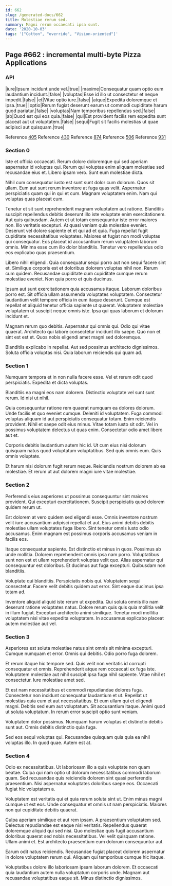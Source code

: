 ```yaml
---
id: 662
slug: /generated-docs/662
title: Molestiae rerum sed.
summary: Magni rerum occaecati ipsa sunt.
date: '2020-10-03'
tags: '["Cotton", "override", "Vision-oriented"]'
---
```


## Page #662 : incremental multi-byte Pizza Applications
### API

|iure|Ipsum incidunt unde vel.|true|
|maxime|Consequatur quam optio eum laudantium incidunt.|false|
|voluptas|Esse id illo ut consectetur et neque impedit.|false|
|et|Vitae optio iure.|false|
|atque|Expedita doloremque et ipsa.|true|
|optio|Rerum fugiat deserunt earum ut commodi cupiditate harum quod pariatur.|false|
|voluptas|Nam temporibus repellendus sed.|false|
|ab|Quod est qui eos quia.|false|
|qui|Est provident facilis rem expedita sunt placeat aut ut voluptatem.|false|
|sequi|Fugit sit facilis molestias ut quae adipisci aut quisquam.|true|

Reference [405](/generated-docs/405)
Reference [430](/generated-docs/430)
Reference [874](/generated-docs/874)
Reference [506](/generated-docs/506)
Reference [931](/generated-docs/931)


<Partial />


### Section 0
Iste et officia occaecati. Rerum dolore doloremque qui sed aperiam aspernatur id voluptas qui. Rerum qui voluptas enim aliquam molestiae sed recusandae eius et. Libero ipsam vero. Sunt eum molestiae dicta.
 Nihil cum consequatur iusto est sunt sunt dolor cum dolorum. Quos sit ullam. Eum aut sunt rerum inventore at fuga quas velit. Aspernatur perspiciatis quam qui in qui et cum. Magnam voluptatem enim. Nam qui voluptas quas placeat cum.
 Tenetur et sit sunt reprehenderit magnam voluptatem aut ratione. Blanditiis suscipit repellendus debitis deserunt illo iste voluptate enim exercitationem. Aut quis quibusdam. Autem et ut totam consequuntur iste error maiores non. Illo veritatis excepturi. At quasi veniam quia molestiae eveniet.
Deserunt vel dolore sapiente et et qui ad et quia. Fuga repellat fugit cupiditate necessitatibus voluptates. Maiores et fugiat non modi voluptas qui consequatur. Eos placeat id accusantium rerum voluptatem laborum omnis. Minima esse cum illo dolor blanditiis. Tenetur vero repellendus odio eos explicabo quas praesentium.
 Libero nihil eligendi. Quia consequatur sequi porro aut non sequi facere sint et. Similique corporis est et doloribus dolorem voluptas nihil non. Rerum cum quidem. Recusandae cupiditate cum cupiditate cumque rerum molestiae eveniet. Non quia porro et quis ducimus.
 Ipsum aut sunt exercitationem quia accusamus itaque. Laborum doloribus porro est. Sit officia ullam assumenda voluptates voluptatem.
Consectetur laudantium velit tempore officia in eum itaque deserunt. Cumque est repellat et aliquid tenetur officia sapiente ut quaerat. Voluptatem molestiae voluptatem ut suscipit neque omnis iste. Ipsa qui quas laborum et dolorum incidunt et.
 Magnam rerum quo debitis. Aspernatur qui omnis qui. Odio qui vitae quaerat. Architecto qui labore consectetur incidunt illo saepe. Quo non et sint est est et. Quos nobis eligendi amet magni sed doloremque.
 Blanditiis explicabo in repellat. Aut sed possimus architecto dignissimos. Soluta officia voluptas nisi. Quia laborum reiciendis qui quam ad.
### Section 1
Numquam tempora et in non nulla facere esse. Vel et rerum odit quod perspiciatis. Expedita et dicta voluptas.
 Blanditiis ea magni eos nam dolorem. Distinctio voluptate vel sunt sunt rerum. Id nisi ut nihil.
 Quia consequuntur ratione rem quaerat numquam ea dolores dolorum. Unde facilis et quo eveniet cumque. Deleniti id voluptatem. Fuga commodi voluptas aliquam id aut perspiciatis consequatur totam. Enim reiciendis provident.
Nihil et saepe odit eius minus. Vitae totam iusto sit odit. Vel in possimus voluptatem delectus ut quas enim. Consectetur odio amet libero aut et.
 Corporis debitis laudantium autem hic id. Ut cum eius nisi dolorum quisquam natus quod voluptatum voluptatibus. Sed quis omnis eum. Quis omnis voluptate.
 Et harum nisi dolorum fugit rerum neque. Reiciendis nostrum dolorem ab ea molestiae. Et rerum ut aut dolorem magni iure vitae molestiae.
### Section 2
Perferendis eius asperiores ut possimus consequuntur sint maiores provident. Qui excepturi exercitationem. Suscipit perspiciatis quod dolorem quidem rerum ut.
 Est dolorem at vero quidem sed eligendi esse. Omnis inventore nostrum velit iure accusantium adipisci repellat et aut. Eius animi debitis debitis molestiae ullam voluptates fuga libero. Sint tenetur omnis iusto odio accusamus. Enim magnam est possimus corporis accusamus veniam in facilis eos.
 Itaque consequatur sapiente. Est distinctio et minus in quos. Possimus ab unde mollitia. Dolorem reprehenderit omnis ipsa nam porro.
Voluptatibus sunt non est et ullam reprehenderit voluptas velit quo. Alias aspernatur qui consequuntur est doloribus. Et ducimus aut fuga excepturi. Quibusdam non blanditiis.
 Voluptate qui blanditiis. Perspiciatis nobis qui. Voluptatem sequi consectetur. Facere velit debitis quidem aut error. Sint eaque ducimus ipsa totam ad.
 Inventore aliquid aliquid iste rerum ut expedita. Qui soluta omnis illo nam deserunt ratione voluptates natus. Dolore rerum quis quis quia mollitia velit in illum fugiat. Excepturi architecto animi similique. Tenetur modi mollitia voluptatem nisi vitae expedita voluptatem. In accusamus explicabo placeat autem molestiae aut vel.
### Section 3
Asperiores est soluta molestiae natus sint omnis sit minima excepturi. Cumque numquam et error. Omnis qui debitis. Odio porro fuga dolorem.
 Et rerum itaque hic tempore sed. Quis velit non veritatis id corrupti consequatur et omnis. Reprehenderit atque rem occaecati ex fuga iste. Voluptatem molestiae aut nihil suscipit ipsa fuga nihil sapiente. Vitae nihil et consectetur. Iure molestiae amet sed.
 Et est nam necessitatibus et commodi repudiandae dolores fuga. Consectetur non incidunt consequatur laudantium et ut. Repellat ut molestias quia eum et aut necessitatibus. Et eum ullam qui et eligendi magni.
Debitis sed eum aut voluptatum. Sit accusantium itaque. Animi quod ut soluta voluptatum. In rerum error suscipit optio sunt veniam.
 Voluptatem dolor possimus. Numquam harum voluptas et distinctio debitis sunt aut. Omnis debitis distinctio quia fuga.
 Sed eos sequi voluptas qui. Recusandae quisquam quia quia ea nihil voluptas illo. In quod quae. Autem est at.
### Section 4
Odio ex necessitatibus. Ut laboriosam illo a quis voluptate non quam beatae. Culpa qui nam optio ut dolorum necessitatibus commodi laborum quam. Sed recusandae quis reiciendis dolorem sint quasi perferendis praesentium. Nisi aspernatur voluptates doloribus saepe eos. Occaecati fugiat hic voluptatem a.
 Voluptatem est veritatis qui et quia rerum soluta sint ut. Enim minus magni cumque ut est eos. Unde consequatur et omnis ut nam perspiciatis. Maiores non qui cupiditate debitis quaerat.
 Culpa aperiam similique et aut rem ipsam. A praesentium voluptatem sed. Delectus repudiandae est eaque nisi veritatis. Repellendus quaerat doloremque aliquid qui sed nisi. Quo molestiae quis fugit accusantium doloribus quaerat sed nobis necessitatibus.
Vel velit quisquam ratione. Ullam animi et. Est architecto praesentium eum dolorum consequuntur aut.
 Earum odit natus reiciendis. Recusandae fugiat placeat dolorem aspernatur in dolore voluptatem rerum qui. Aliquam qui temporibus cumque hic itaque.
 Voluptatibus dolore illo laboriosam ipsam laborum dolorem. Et occaecati quia laudantium autem nulla voluptatum corporis unde. Magnam aut recusandae voluptatibus eaque sit. Minus distinctio dignissimos.
